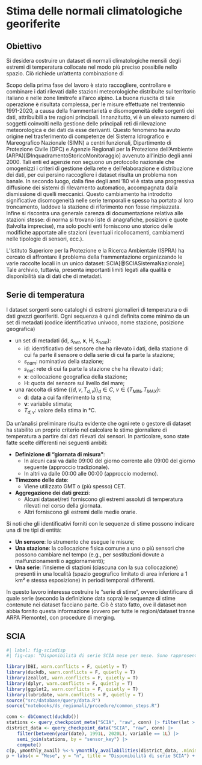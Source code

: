 # Stima delle normali climatologiche georiferite

## Obiettivo

Si desidera costruire un dataset di normali climatologiche mensili degli estremi di temperatura collocate nel modo più preciso possibile nello spazio. Ciò richiede un'attenta combinazione di

Scopo della prima fase del lavoro è stato raccogliere, controllare e combinare i dati rilevati dalle stazioni meteorologiche distribuite sul territorio italiano e nelle zone limitrofe all'arco alpino. La buona riuscita di tale operazione è risultata complessa, per le misure effettuate nel trentennio 1991-2020, a causa della frammentarietà e disomogeneità delle sorgenti dei dati, attribuibili a tre ragioni principali. Innanzitutto, vi è un elevato numero di soggetti coinvolti nella gestione delle principali reti di rilevazione meteorologica e dei dati da esse derivanti. Questo fenomeno ha avuto origine nel trasferimento di competenze del Sistema Idrografico e Mareografico Nazionale (SIMN) a centri funzionali, Dipartimento di Protezione Civile (DPC) e Agenzie Regionali per la Protezione dell'Ambiente (ARPA)[@InquadramentoStoricoMonitoraggio] avvenuto all'inizio degli anni 2000. Tali enti ed agenzie non seguono un protocollo nazionale che omogenizzi i criteri di gestione della rete e dell'elaborazione e distribuzione dei dati, per cui persino raccogliere i dataset risulta un problema non banale. In secondo luogo, dalla fine degli anni '80 vi è stata una progressiva diffusione dei sistemi di rilevamento automatico, accompagnata dalla dismissione di quelli meccanici. Questo cambiamento ha introdotto significative disomogeneità nelle serie temporali e spesso ha portato al loro troncamento, laddove la stazione di riferimento non fosse rimpiazzata. Infine si riscontra una generale carenza di documentazione relativa alle stazioni stesse: di norma si trovano liste di anagrafiche, posizioni e quote (talvolta imprecise), ma solo pochi enti forniscono uno storico delle modifiche apportate alle stazioni (eventuali ricollocamenti, cambiamenti nelle tipologie di sensori, ecc.).

L’Istituto Superiore per la Protezione e la Ricerca Ambientale (ISPRA) ha cercato di affrontare il problema della frammentazione organizzando le varie raccolte locali in un unico dataset: SCIA[@SCIASistemaNazionale]. Tale archivio, tuttavia, presenta importanti limiti legati alla qualità e disponibilità sia di dati che di metadati.

## Serie di temperatura

I dataset sorgenti sono cataloghi di estremi giornalieri di temperatura o di dati grezzi georiferiti. Ogni sequenza è quindi definita come minimo da un set di metadati (codice identificativo univoco, nome stazione, posizione geografica)

-   un set di metadati (id, $s_{net}$, **x**, H, $s_{nam}$):
    -   id: identificativo del sensore che ha rilevato i dati, della stazione di cui fa parte il sensore o della serie di cui fa parte la stazione;
    -   $s_{nam}$: nominativo della stazione;
    -   $s_{net}$: rete di cui fa parte la stazione che ha rilevato i dati;
    -   **x**: collocazione geografica della stazione;
    -   H: quota del sensore sul livello del mare;
-   una raccolta di stime $\{(d, v, T_{d,v})\}_d \in C$, $v \in \{T_{MIN}, T_{MAX}\}$:
    -   **d**: data a cui fa riferimento la stima;
    -   **v**: variabile stimata;
    -   $T_{d,v}$: valore della stima in °C.

Da un'analisi preliminare risulta evidente che ogni rete o gestore di dataset ha stabilito un proprio criterio nel calcolare le stime giornaliere di temperatura a partire dai dati rilevati dai sensori. In particolare, sono state fatte scelte differenti nei seguenti ambiti:

-   **Definizione di “giornata di misura”**:
    -   In alcuni casi va dalle 09:00 del giorno corrente alle 09:00 del giorno seguente (approccio tradizionale).
    -   In altri va dalle 00:00 alle 00:00 (approccio moderno).
-   **Timezone delle date**:
    -   Viene utilizzato GMT o (più spesso) CET.
-   **Aggregazione dei dati grezzi**:
    -   Alcuni dataset/reti forniscono gli estremi assoluti di temperatura rilevati nel corso della giornata.
    -   Altri forniscono gli estremi delle medie orarie.

Si noti che gli identificativi forniti con le sequenze di stime possono indicare una di tre tipi di entità:

-   **Un sensore**: lo strumento che esegue le misure;
-   **Una stazione**: la collocazione fisica comune a uno o più sensori che possono cambiare nel tempo (e.g., per sostituzioni dovute a malfunzionamenti o aggiornamenti);
-   **Una serie**: l'insieme di stazioni (ciascuna con la sua collocazione) presenti in una località (spazio geografico limitato di area inferiore a 1 km² e stessa esposizione) in periodi temporali differenti.

In questo lavoro interessa costruire le “serie di stime”, ovvero identificare di quale serie (secondo la definizione data sopra) le sequenze di stime contenute nei dataset facciano parte. Ciò è stato fatto, ove il dataset non abbia fornito questa informazione (ovvero per tutte le regioni/dataset tranne ARPA Piemonte), con procedure di merging.

## SCIA

```r
#| label: fig-sciadisp
#| fig-cap: "Disponibilità di serie SCIA mese per mese. Sono rappresentate solo le serie che riportano almeno 25 misure per mese."

library(DBI, warn.conflicts = F, quietly = T)
library(duckdb, warn.conflicts = F, quietly = T)
library(zeallot, warn.conflicts = F, quietly = T)
library(dplyr, warn.conflicts = F, quietly = T)
library(ggplot2, warn.conflicts = F, quietly = T)
library(lubridate, warn.conflicts = F, quietly = T)
source("src/database/query/data.R")
source("notebooks/ds_regionali/procedure/common_steps.R")

conn <- dbConnect(duckdb())
stations <- query_checkpoint_meta("SCIA", "raw", conn) |> filter(lat > 42.2 & !(district %in% c("Lazio", "Abruzzo")))
district_data <- query_checkpoint_data("SCIA", "raw", conn) |>
    filter(between(year(date), 1991L, 2020L), variable == 1L) |>
    semi_join(stations, by = "sensor_key") |>
    compute()
c(p, ymonthly_avail) %<-% ymonthly_availabilities(district_data, .minimum_valid_days = 25L)
p + labs(x = "Mese", y = "n", title = "Disponibilità di serie SCIA") + theme(legend.position = "none")
```
